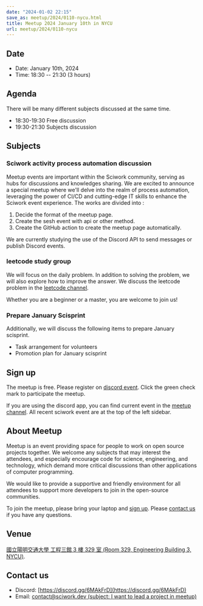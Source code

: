 ```yaml
---
date: "2024-01-02 22:15"
save_as: meetup/2024/0110-nycu.html
title: Meetup 2024 January 10th in NYCU
url: meetup/2024/0110-nycu
---
```


## Date

- Date: January 10th, 2024
- Time: 18:30 \-- 21:30 (3 hours)

## Agenda

There will be many different subjects discussed at the same time.

- 18:30-19:30 Free discussion
- 19:30-21:30 Subjects discussion

## Subjects

### Sciwork activity process automation discussion

Meetup events are important within the Sciwork community, serving as
hubs for discussions and knowledges sharing. We are excited to announce
a special meetup where we\'ll delve into the realm of process
automation, leveraging the power of CI/CD and cutting-edge IT skills to
enhance the Sciwork event experience. The works are divided into :

1.  Decide the format of the meetup page.
2.  Create the sesh event with api or other method.
3.  Create the GitHub action to create the meetup page automatically.

We are currently studying the use of the Discord API to send messages or
publish Discord events.

### leetcode study group

We will focus on the daily problem. In addition to solving the problem,
we will also explore how to improve the answer. We discuss the leetcode
problem in the [leetcode
channel](https://discordapp.com/channels/730297880140578906/1175806975179763732).

Whether you are a beginner or a master, you are welcome to join us!

### Prepare January Scisprint

Additionally, we will discuss the following items to prepare January
scisprint.

- Task arrangement for volunteers
- Promotion plan for January scisprint

## Sign up

The meetup is free. Please register on [discord
event](https://discordapp.com/channels/730297880140578906/1007075707400237067/1192119540268666931).
Click the green check mark to participate the meetup.

If you are using the discord app, you can find current event in the
[meetup
channel](https://discordapp.com/channels/730297880140578906/1007075707400237067).
All recent sciwork event are at the top of the left sidebar.

## About Meetup

Meetup is an event providing space for people to work on open source
projects together. We welcome any subjects that may interest the
attendees, and especially encourage code for science, engineering, and
technology, which demand more critical discussions than other
applications of computer programming.

We would like to provide a supportive and friendly environment for all
attendees to support more developers to join in the open-source
communities.

To join the meetup, please bring your laptop and [sign up](#sign-up).
Please [contact us](#contact-us) if you have any questions.

## Venue

[國立陽明交通大學 工程三館 3 樓 329 室 (Room 329, Engineering Building
3, NYCU)](https://goo.gl/maps/TgDYwohB3CBmQgww9).

<Map src="https://www.google.com/maps/embed?pb=!1m18!1m12!1m3!1d905.5596639949631!2d120.99673777209487!3d24.787280157478236!2m3!1f0!2f0!3f0!3m2!1i1024!2i768!4f13.1!3m3!1m2!1s0x3468360f96adabd7%3A0xedfd1ba0fa6c6bf7!2z5ZyL56uL6Zm95piO5Lqk6YCa5aSn5a24IOW3peeoi-S4iemkqA!5e0!3m2!1szh-TW!2stw!4v1678519228058!5m2!1szh-TW!2stw" />

## Contact us

- Discord: [https://discord.gg/6MAkFrD](https://discord.gg/6MAkFrD)
- Email: [contact@sciwork.dev (subject: I want to lead a project in
  meetup)](mailto:contact@sciwork.dev?subject=[sciwork]%20I%20want%20to%20lead%20a%20project%20in%20scisprint)
